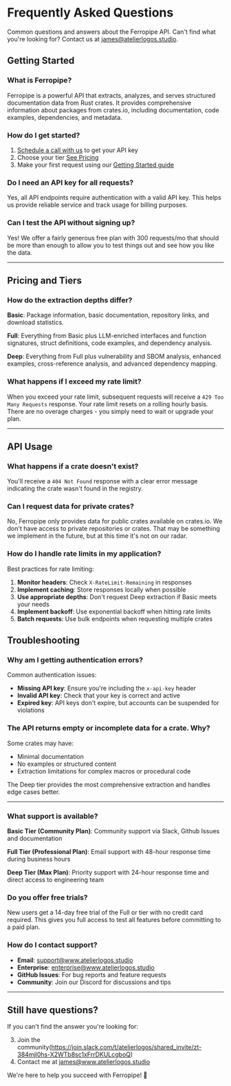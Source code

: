# Frequently Asked Questions

Common questions and answers about the Ferropipe API. Can't find what you're looking for? Contact us at james@atelierlogos.studio.

## Getting Started

### What is Ferropipe?

Ferropipe is a powerful API that extracts, analyzes, and serves structured documentation data from Rust crates. It provides comprehensive information about packages from crates.io, including documentation, code examples, dependencies, and metadata.

### How do I get started?

1. [Schedule a call with us](https://cal.com/team/atelier-logos/ferropipe-intro) to get your API key
2. Choose your tier [See Pricing](/docs/pricing)
3. Make your first request using our [Getting Started guide](/docs/)

### Do I need an API key for all requests?

Yes, all API endpoints require authentication with a valid API key. This helps us provide reliable service and track usage for billing purposes.

### Can I test the API without signing up?

Yes! We offer a fairly generous free plan with 300 requests/mo that should be more than enough to allow you to test things out and see how you like the data.

---

## Pricing and Tiers

### How do the extraction depths differ?

**Basic**: Package information, basic documentation, repository links, and download statistics.

**Full**: Everything from Basic plus LLM-enriched interfaces and function signatures, struct definitions, code examples, and dependency analysis.

**Deep**: Everything from Full plus vulnerability and SBOM analysis, enhanced examples, cross-reference analysis, and advanced dependency mapping.

### What happens if I exceed my rate limit?

When you exceed your rate limit, subsequent requests will receive a `429 Too Many Requests` response. Your rate limit resets on a rolling hourly basis. There are no overage charges - you simply need to wait or upgrade your plan.

---

## API Usage

### What happens if a crate doesn't exist?

You'll receive a `404 Not Found` response with a clear error message indicating the crate wasn't found in the registry.

### Can I request data for private crates?

No, Ferropipe only provides data for public crates available on crates.io. We don't have access to private repositories or crates. That may be something we implement in the future, but at this time it's not on our radar.

### How do I handle rate limits in my application?

Best practices for rate limiting:

1. **Monitor headers**: Check `X-RateLimit-Remaining` in responses
2. **Implement caching**: Store responses locally when possible
3. **Use appropriate depths**: Don't request Deep extraction if Basic meets your needs
4. **Implement backoff**: Use exponential backoff when hitting rate limits
5. **Batch requests**: Use bulk endpoints when requesting multiple crates


## Troubleshooting

### Why am I getting authentication errors?

Common authentication issues:
- **Missing API key**: Ensure you're including the `x-api-key` header
- **Invalid API key**: Check that your key is correct and active
- **Expired key**: API keys don't expire, but accounts can be suspended for violations

### The API returns empty or incomplete data for a crate. Why?

Some crates may have:
- Minimal documentation
- No examples or structured content
- Extraction limitations for complex macros or procedural code

The Deep tier provides the most comprehensive extraction and handles edge cases better.

---

### What support is available?

**Basic Tier (Community Plan)**: Community support via Slack, Github Issues and documentation

**Full Tier (Professional Plan)**: Email support with 48-hour response time during business hours

**Deep Tier (Max Plan)**: Priority support with 24-hour response time and direct access to engineering team

### Do you offer free trials?

New users get a 14-day free trial of the Full or  tier with no credit card required. This gives you full access to test all features before committing to a paid plan.

### How do I contact support?

- **Email**: support@www.atelierlogos.studio
- **Enterprise**: enterprise@www.atelierlogos.studio
- **GitHub Issues**: For bug reports and feature requests
- **Community**: Join our Discord for discussions and tips

---

## Still have questions?

If you can't find the answer you're looking for:

3. Join the community(https://join.slack.com/t/atelierlogos/shared_invite/zt-384mjl0hs-X2WTb8sc1xFrrDKULcgboQ)
4. Contact me at james@www.atelierlogos.studio

We're here to help you succeed with Ferropipe! 🦀 